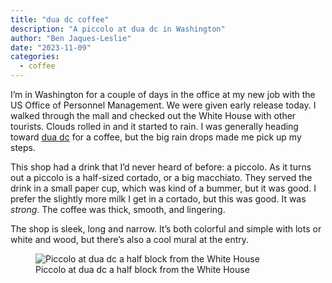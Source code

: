 ```yaml
---
title: "dua dc coffee"
description: "A piccolo at dua dc in Washington"
author: "Ben Jaques-Leslie"
date: "2023-11-09"
categories:
  - coffee
---
```


I'm in Washington for a couple of days in the office at my new job with the US Office of Personnel Management. We were given early release today. I walked through the mall and checked out the White House with other tourists. Clouds rolled in and it started to rain. I was generally heading toward [dua dc](https://duadc.com/) for a coffee, but the big rain drops made me pick up my steps.

This shop had a drink that I'd never heard of before: a piccolo. As it turns out a piccolo is a half-sized cortado, or a big macchiato. They served the drink in a small paper cup, which was kind of a bummer, but it was good. I prefer the slightly more milk I get in a cortado, but this was good. It was *strong*. The coffee was thick, smooth, and lingering.

The shop is sleek, long and narrow. It's both colorful and simple with lots or white and wood, but there's also a cool mural at the entry.

![Piccolo at dua dc a half block from the White House](/images/dcdua.jpg)
